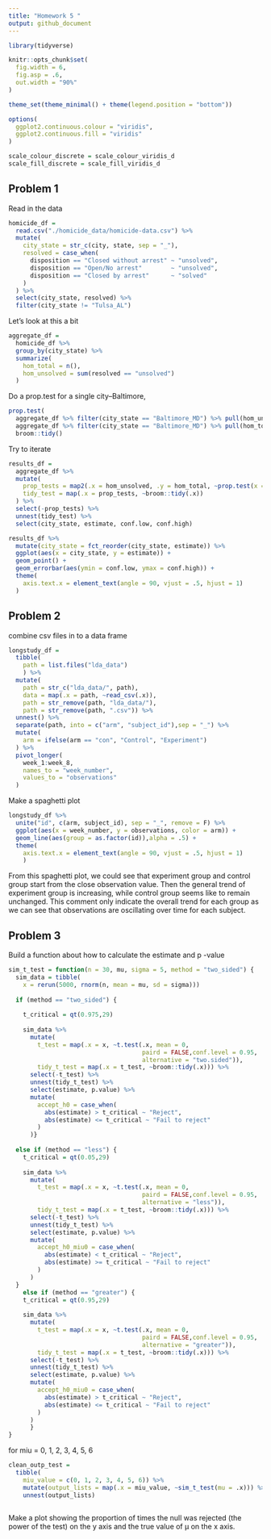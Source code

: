 ```yaml
---
title: "Homework 5 "
output: github_document
---
```


```r
library(tidyverse)

knitr::opts_chunk$set(
  fig.width = 6,
  fig.asp = .6,
  out.width = "90%"
)

theme_set(theme_minimal() + theme(legend.position = "bottom"))

options(
  ggplot2.continuous.colour = "viridis",
  ggplot2.continuous.fill = "viridis"
)

scale_colour_discrete = scale_colour_viridis_d
scale_fill_discrete = scale_fill_viridis_d
```

## Problem 1

Read in the data

```r
homicide_df = 
  read.csv("./homicide_data/homicide-data.csv") %>% 
  mutate(
    city_state = str_c(city, state, sep = "_"),
    resolved = case_when(
      disposition == "Closed without arrest" ~ "unsolved",
      disposition == "Open/No arrest"        ~ "unsolved",
      disposition == "Closed by arrest"      ~ "solved"
    )
  ) %>% 
  select(city_state, resolved) %>% 
  filter(city_state != "Tulsa_AL")
```

Let's look at this a bit

```r
aggregate_df = 
  homicide_df %>% 
  group_by(city_state) %>% 
  summarize(
    hom_total = n(),
    hom_unsolved = sum(resolved == "unsolved")
  )
```

Do a prop.test for a single city--Baltimore,

```r
prop.test(
  aggregate_df %>% filter(city_state == "Baltimore_MD") %>% pull(hom_unsolved),
  aggregate_df %>% filter(city_state == "Baltimore_MD") %>% pull(hom_total)) %>% 
  broom::tidy()
```

Try to iterate

```r
results_df = 
  aggregate_df %>% 
  mutate(
    prop_tests = map2(.x = hom_unsolved, .y = hom_total, ~prop.test(x = .x, n = .y)),
    tidy_test = map(.x = prop_tests, ~broom::tidy(.x))
  ) %>% 
  select(-prop_tests) %>% 
  unnest(tidy_test) %>% 
  select(city_state, estimate, conf.low, conf.high)
```


```r
results_df %>%
  mutate(city_state = fct_reorder(city_state, estimate)) %>% 
  ggplot(aes(x = city_state, y = estimate)) +
  geom_point() +
  geom_errorbar(aes(ymin = conf.low, ymax = conf.high)) + 
  theme(
    axis.text.x = element_text(angle = 90, vjust = .5, hjust = 1)
  )
```


## Problem 2

combine csv files in to a data frame
```r
longstudy_df = 
  tibble(
    path = list.files("lda_data")
    ) %>% 
  mutate(
    path = str_c("lda_data/", path),
    data = map(.x = path, ~read_csv(.x)),
    path = str_remove(path, "lda_data/"),
    path = str_remove(path, ".csv")) %>% 
  unnest() %>% 
  separate(path, into = c("arm", "subject_id"),sep = "_") %>% 
  mutate(
    arm = ifelse(arm == "con", "Control", "Experiment")
  ) %>% 
  pivot_longer(
    week_1:week_8,
    names_to = "week_number",
    values_to = "observations"
  )
```

Make a spaghetti plot

```r
longstudy_df %>% 
  unite("id", c(arm, subject_id), sep = "_", remove = F) %>% 
  ggplot(aes(x = week_number, y = observations, color = arm)) +
  geom_line(aes(group = as.factor(id)),alpha = .5) +
  theme(
    axis.text.x = element_text(angle = 90, vjust = .5, hjust = 1)
    )
```

From this spaghetti plot, we could see that experiment group and control group start from the close observation value. Then the general trend of experiment group is increasing, while control group seems like to remain unchanged. This comment only indicate the overall trend for each group as we can see that observations are oscillating over time for each subject.


## Problem 3

Build a function about how to calculate the estimate and p -value
```r
sim_t_test = function(n = 30, mu, sigma = 5, method = "two_sided") {
  sim_data = tibble(
    x = rerun(5000, rnorm(n, mean = mu, sd = sigma)))
  
  if (method == "two_sided") {
    
    t_critical = qt(0.975,29)
    
    sim_data %>% 
      mutate(
        t_test = map(.x = x, ~t.test(.x, mean = 0,
                                     paird = FALSE,conf.level = 0.95,
                                     alternative = "two.sided")),
        tidy_t_test = map(.x = t_test, ~broom::tidy(.x))) %>% 
      select(-t_test) %>% 
      unnest(tidy_t_test) %>% 
      select(estimate, p.value) %>% 
      mutate(
        accept_h0 = case_when(
          abs(estimate) > t_critical ~ "Reject",
          abs(estimate) <= t_critical ~ "Fail to reject"
        )
      )} 
  
  else if (method == "less") {
    t_critical = qt(0.05,29)
    
    sim_data %>% 
      mutate(
        t_test = map(.x = x, ~t.test(.x, mean = 0,
                                     paird = FALSE,conf.level = 0.95,
                                     alternative = "less")),
        tidy_t_test = map(.x = t_test, ~broom::tidy(.x))) %>% 
      select(-t_test) %>% 
      unnest(tidy_t_test) %>% 
      select(estimate, p.value) %>% 
      mutate(
        accept_h0_miu0 = case_when(
          abs(estimate) < t_critical ~ "Reject",
          abs(estimate) >= t_critical ~ "Fail to reject"
        )
      )
  }
    else if (method == "greater") {
    t_critical = qt(0.95,29)
    
    sim_data %>% 
      mutate(
        t_test = map(.x = x, ~t.test(.x, mean = 0,
                                     paird = FALSE,conf.level = 0.95,
                                     alternative = "greater")),
        tidy_t_test = map(.x = t_test, ~broom::tidy(.x))) %>% 
      select(-t_test) %>% 
      unnest(tidy_t_test) %>% 
      select(estimate, p.value) %>% 
      mutate(
        accept_h0_miu0 = case_when(
          abs(estimate) > t_critical ~ "Reject",
          abs(estimate) <= t_critical ~ "Fail to reject"
        )
      )
      }
}
```

for miu = 0, 1, 2, 3, 4, 5, 6
```r
clean_outp_test = 
  tibble(
    miu_value = c(0, 1, 2, 3, 4, 5, 6)) %>% 
    mutate(output_lists = map(.x = miu_value, ~sim_t_test(mu = .x))) %>% 
    unnest(output_lists)
   
```

Make a plot showing the proportion of times the null was rejected (the power of the test) on the y axis and the true value of μ on the x axis. 
```r

```

